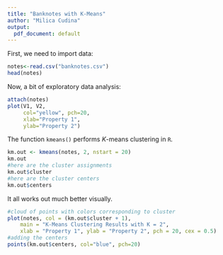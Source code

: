 ```yaml
---
title: "Banknotes with K-Means"
author: "Milica Cudina"
output:
  pdf_document: default
---
```


First, we need to import data:

```r
notes<-read.csv("banknotes.csv")
head(notes)
```

Now, a bit of exploratory data analysis:

```r
attach(notes)
plot(V1, V2,
     col="yellow", pch=20,
     xlab="Property 1", 
     ylab="Property 2")
```

The function `kmeans()` performs $K$-means clustering in
`R`. 

```r
km.out <- kmeans(notes, 2, nstart = 20)
km.out
#here are the cluster assignments
km.out$cluster
#here are the cluster centers
km.out$centers
```
It all works out much better visually. 

```r
#cloud of points with colors corresponding to cluster
plot(notes, col = (km.out$cluster + 1),
    main = "K-Means Clustering Results with K = 2",
    xlab = "Property 1", ylab = "Property 2", pch = 20, cex = 0.5)
#adding the centers
points(km.out$centers, col="blue", pch=20)
```

